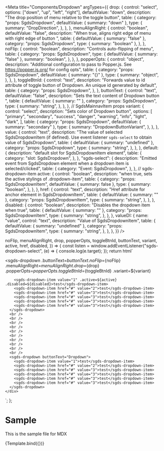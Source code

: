 
<Meta
  title="Components/Dropdown"
  argTypes={{
    drop: {
      control: "select",
      options: ["down", "up", "left", "right"],
      defaultValue: "down",
      description: "The drop position of menu relative to the toggle button",
      table: {
        category: "props: SgdsDropdown",
        defaultValue: { summary: "down" },
        type: {
          summary: "DropDirection",
        },
      },
    },
    menuAlignRight: {
      control: "boolean",
      defaultValue: "false",
      description:
        "When true, aligns right edge of menu with right edge of button ",
      table: {
        defaultValue: { summary: "false" },
        category: "props: SgdsDropdown",
        type: { summary: "boolean" },
      },
    },
    noFlip: {
      control: "boolean",
      description: "Controls auto-flipping of menu",
      table: {
        category: "props: SgdsDropdown",
        type: {
          defaultValue: { summary: "false" },
          summary: "boolean",
        },
      },
    },
    popperOpts: {
      control: "object",
      description:
        "Additional configuration to pass to Popper.js. See https://popper.js.org/ for config opts",
      table: {
        category: "props: SgdsDropdown",
        defaultValue: { summary: "{}" },
        type: {
          summary: "object",
        },
      },
    },
    toggleBtnId: {
      control: "text",
      description:
        "Forwards value to id attribute of toggle button of Dropdown. An unique id generated by default",
      table: {
        category: "props: SgdsDropdown",
      },
    },
    buttonText: {
      control: "text",
      defaultValue: "false",
      description: "Sets the text content of Dropdown button ",
      table: {
        defaultValue: { summary: "" },
        category: "props: SgdsDropdown",
        type: {
          summary: "string",
        },
      },
    },
    // SgdsMainnavItem props
    variant: {
      control: "select",
      description: "Sets color of Dropdown button",
      options: [
        "primary",
        "secondary",
        "success",
        "danger",
        "warning",
        "info",
        "light",
        "dark",
      ],
      table: {
        category: "props: SgdsDropdown",
        defaultValue: { summary: "secondary" },
        type: {
          summary: "DropdownButtonVariant",
        },
      },
    },
    value: {
      control: "text",
      description:
        "The value of selected SgdsDropdownItem (if defined). Use event listener `sgds-select` to obtain value of SgdsDropdown",
      table: {
        defaultValue: { summary: "undefined" },
        category: "props: SgdsDropdown",
        type: {
          summary: "string",
        },
      },
    },
    default: {
      description: "default slot for SgdsDropdownItem element",
      table: {
        category: "slot: SgdsDropdown",
      },
    },
    "sgds-select": {
      description:
        "Emitted event from SgdsDropdown element when a dropdown item is selected/clicked",
      table: {
        category: "Event: SgdsDropdown",
      },
    },
    // sgds-dropdown-item
    active: {
      control: "boolean",
      description: "when true, sets the active stylings of .dropdown-item",
      table: {
        category: "props: SgdsDropdownItem",
        defaultValue: { summary: false },
        type: {
          summary: "boolean",
        },
      },
    },
    href: {
      control: "text",
      description: "Href attribute for anchor element in SgdsDropdownItem",
      table: {
        defaultValue: { summary: "" },
        category: "props: SgdsDropdownItem",
        type: {
          summary: "string",
        },
      },
    },
    disabled: {
      control: "boolean",
      description: "Disables the dropdown item when true",
      table: {
        defaultValue: { summary: "" },
        category: "props: SgdsDropdownItem",
        type: {
          summary: "string",
        },
      },
    },
    valueDI: {
      name: "value",
      control: "text",
      description: "Value of SgdsDropdownItem",
      table: {
        defaultValue: { summary: "undefined" },
        category: "props: SgdsDropdownItem",
        type: {
          summary: "string",
        },
      },
    },
  }}
/>

  noFlip,
  menuAlignRight,
  drop,
  popperOpts,
  toggleBtnId,
  buttonText,
  variant,
  active,
  href,
  disabled,
}) => {
  const listen = window.addEventListener("sgds-dropdown-select", (e) => {
    console.log(e.target);
  });
  return html`
    <div class="container d-flex">
      <sgds-dropdown
        .buttonText=${buttonText}
        .noFlip=${noFlip}
        .menuAlignRight=${menuAlignRight}
        .drop=${drop}
        .popperOpts=${popperOpts}
        .toggleBtnId=${toggleBtnId}
        .variant=${variant}
>
        <sgds-dropdown-item value="1" .active=${active} .disabled=${disabled}>test</sgds-dropdown-item>
        <sgds-dropdown-item href="#" value="2">test</sgds-dropdown-item>
        <sgds-dropdown-item href="#" value="3">test</sgds-dropdown-item>
        <sgds-dropdown-item href="#" value="3">test</sgds-dropdown-item>
        <sgds-dropdown-item href="#" value="3">test</sgds-dropdown-item>
        <sgds-dropdown-item href="#" value="3">test</sgds-dropdown-item>
      </sgds-dropdown>
      <br />
      <br />
      <br />
      <br />
      <br />
      <br />
      <br />
      <br />
      <br />
      <br />
      <sgds-dropdown buttonText="Dropdown">
        <sgds-dropdown-item value="1">test</sgds-dropdown-item>
        <sgds-dropdown-item href="#" value="2">test</sgds-dropdown-item>
        <sgds-dropdown-item href="#" value="3">test</sgds-dropdown-item>
        <sgds-dropdown-item href="#" value="3">test</sgds-dropdown-item>
        <sgds-dropdown-item href="#" value="3">test</sgds-dropdown-item>
        <sgds-dropdown-item href="#" value="3">test</sgds-dropdown-item>
      </sgds-dropdown>
    </div>
  `;
};

# Sample

This is the sample file for MDX

<Story name="Basic">{Template.bind({})}</Story>

<ArgsTable story="Basic" />
